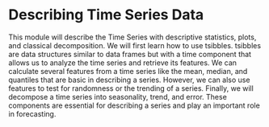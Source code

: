 # Describing Time Series Data

This module will describe the Time Series with descriptive statistics, plots, and classical decomposition. We will first learn how to use tsibbles. tsibbles are data structures similar to data frames but with a time component that allows us to analyze the time series and retrieve its features. We can calculate several features from a time series like the mean, median, and quantiles that are basic in describing a series. However, we can also use features to test for randomness or the trending of a series. Finally, we will decompose a time series into seasonality, trend, and error. These components are essential for describing a series and play an important role in forecasting.

